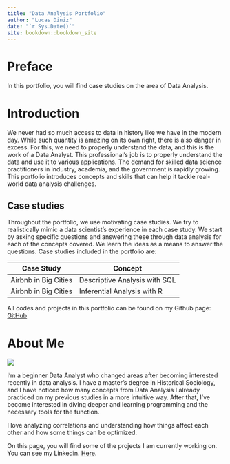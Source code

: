 ```yaml
---
title: "Data Analysis Portfolio"
author: "Lucas Diniz"
date: "`r Sys.Date()`"
site: bookdown::bookdown_site
---
```


# Preface {.unnumbered}

In this portfolio, you will find case studies on the area of Data Analysis.

# Introduction {.unnumbered}

We never had so much access to data in history like we have in the modern day. While such quantity is amazing on its own right, there is also danger in excess. For this, we need to properly understand the data, and this is the work of a Data Analyst. This professional's job is to properly understand the data and use it to various applications. The demand for skilled data science practitioners in industry, academia, and the government is rapidly growing. This portfolio introduces concepts and skills that can help it tackle real-world data analysis challenges.

## Case studies {.unnumbered}

Throughout the portfolio, we use motivating case studies. We try to realistically mimic a data scientist's experience in each case study. We start by asking specific questions and answering these through data analysis for each of the concepts covered. We learn the ideas as a means to answer the questions. Case studies included in the portfolio are:

| **Case Study**       | **Concept**                   |
|----------------------|-------------------------------|
| Airbnb in Big Cities | Descriptive Analysis with SQL |
| Airbnb in Big Cities | Inferential Analysis with R   |

All codes and projects in this portfolio can be found on my Github page: [GitHub](https://github.com/Lukediniz)

# About Me {#author .unnumbered}

![](images/lucasface.jpg)

I'm a beginner Data Analyst who changed areas after becoming interested recently in data analysis. I have a master's degree in Historical Sociology, and I have noticed how many concepts from Data Analysis I already practiced on my previous studies in a more intuitive way. After that, I've become interested in diving deeper and learning programming and the necessary tools for the function.

I love analyzing correlations and understanding how things affect each other and how some things can be optimized.

On this page, you will find some of the projects I am currently working on. You can see my Linkedin. [Here](https://www.linkedin.com/in/lucas-diniz-85a632254/).\
